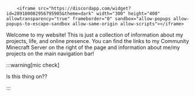 
<Row  classes="margin-top--md margin-bottom--sm">
<Col width="3">

        <iframe src="https://discordapp.com/widget?id=289180082956795905&theme=dark" width="300" height="400" allowtransparency="true" frameborder="0" sandbox="allow-popups allow-popups-to-escape-sandbox allow-same-origin allow-scripts"></iframe>

</Col>
<Col width="6">

Welcome to my website! This is just a collection of information about my projects, life, and online presence. You can find the links to my Community Minecraft Server on the right of the page and information about me/my projects on the main navigation bar! 

:::warning[mic check]

Is this thing on??

:::

</Col>
</Row>